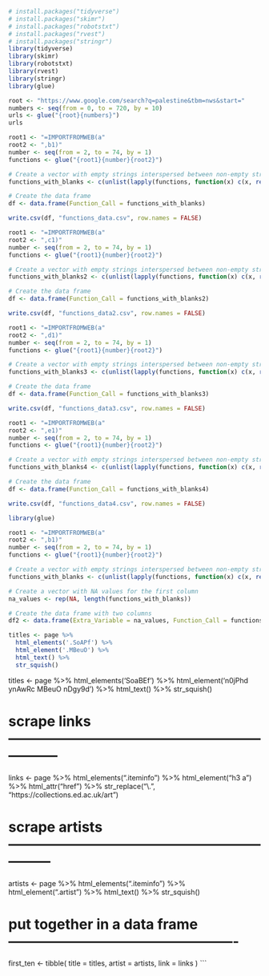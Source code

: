 ```r
# install.packages("tidyverse")
# install.packages("skimr")
# install.packages("robotstxt")
# install.packages("rvest")
# install.packages("stringr")
library(tidyverse) 
library(skimr)
library(robotstxt)
library(rvest)
library(stringr)
library(glue)
```

```r
root <- "https://www.google.com/search?q=palestine&tbm=nws&start="
numbers <- seq(from = 0, to = 720, by = 10)
urls <- glue("{root}{numbers}")
urls
```

```r
root1 <- "=IMPORTFROMWEB(a"
root2 <- ",b1)"
number <- seq(from = 2, to = 74, by = 1)
functions <- glue("{root1}{number}{root2}")

# Create a vector with empty strings interspersed between non-empty strings
functions_with_blanks <- c(unlist(lapply(functions, function(x) c(x, rep("NA", 10)))))

# Create the data frame
df <- data.frame(Function_Call = functions_with_blanks)

write.csv(df, "functions_data.csv", row.names = FALSE)
```

```r
root1 <- "=IMPORTFROMWEB(a"
root2 <- ",c1)"
number <- seq(from = 2, to = 74, by = 1)
functions <- glue("{root1}{number}{root2}")

# Create a vector with empty strings interspersed between non-empty strings
functions_with_blanks2 <- c(unlist(lapply(functions, function(x) c(x, rep("NA", 10)))))

# Create the data frame
df <- data.frame(Function_Call = functions_with_blanks2)

write.csv(df, "functions_data2.csv", row.names = FALSE)
```

```r
root1 <- "=IMPORTFROMWEB(a"
root2 <- ",d1)"
number <- seq(from = 2, to = 74, by = 1)
functions <- glue("{root1}{number}{root2}")

# Create a vector with empty strings interspersed between non-empty strings
functions_with_blanks3 <- c(unlist(lapply(functions, function(x) c(x, rep("NA", 10)))))

# Create the data frame
df <- data.frame(Function_Call = functions_with_blanks3)

write.csv(df, "functions_data3.csv", row.names = FALSE)
```

```r
root1 <- "=IMPORTFROMWEB(a"
root2 <- ",e1)"
number <- seq(from = 2, to = 74, by = 1)
functions <- glue("{root1}{number}{root2}")

# Create a vector with empty strings interspersed between non-empty strings
functions_with_blanks4 <- c(unlist(lapply(functions, function(x) c(x, rep("NA", 10)))))

# Create the data frame
df <- data.frame(Function_Call = functions_with_blanks4)

write.csv(df, "functions_data4.csv", row.names = FALSE)
```

```r
library(glue)

root1 <- "=IMPORTFROMWEB(a"
root2 <- ",b1)"
number <- seq(from = 2, to = 74, by = 1)
functions <- glue("{root1}{number}{root2}")

# Create a vector with empty strings interspersed between non-empty strings
functions_with_blanks <- c(unlist(lapply(functions, function(x) c(x, rep(NA, 10)))))

# Create a vector with NA values for the first column
na_values <- rep(NA, length(functions_with_blanks))

# Create the data frame with two columns
df2 <- data.frame(Extra_Variable = na_values, Function_Call = functions_with_blanks)
```


```r
titles <- page %>%
  html_elements('.SoAPf') %>% 
  html_element('.MBeuO') %>%
  html_text() %>%
  str_squish()
```

titles <- page %>%
  html_elements('SoaBEf') %>% 
  html_element('n0jPhd ynAwRc MBeuO nDgy9d') %>%
  html_text() %>%
  str_squish()

# scrape links -----------------------------------------------------------------

links <- page %>%
  html_elements(".iteminfo") %>%
  html_element("h3 a") %>%
  html_attr("href") %>%
  str_replace("\\.", "https://collections.ed.ac.uk/art")

# scrape artists ---------------------------------------------------------------

artists <- page %>%
  html_elements(".iteminfo") %>% 
  html_element(".artist") %>%
  html_text() %>%
  str_squish()

# put together in a data frame -------------------------------------------------

first_ten <- tibble(
  title = titles,
  artist = artists,
  link = links
)
```

